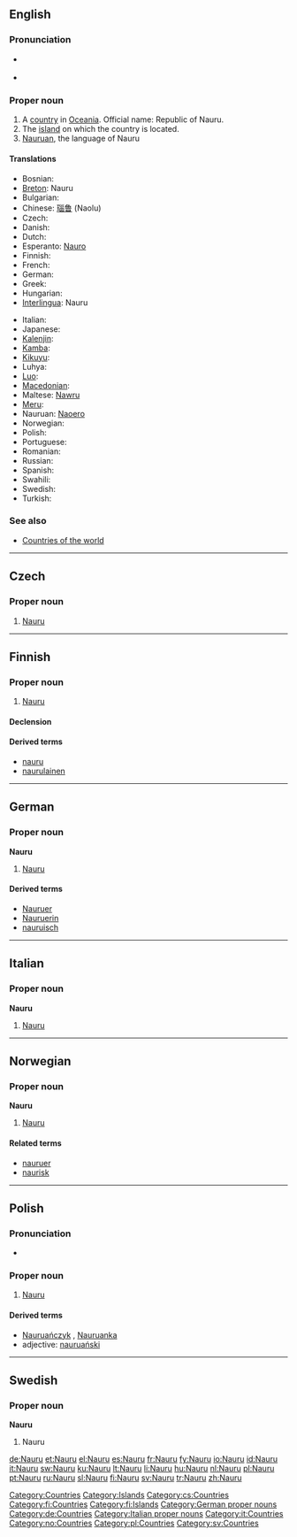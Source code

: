 {{also|nauru}}
==English==
{{wikipedia}}

===Pronunciation===
* {{a|UK|US}} {{IPA|/nɑːˈuː.ruː/|/ˈnaʊ.ru/}}
* {{audio|en-us-Nauru.ogg|Audio (US)}}

===Proper noun===
{{en-proper noun}}

# A [[country]] in [[Oceania]]. Official name: Republic of Nauru.
# The [[island]] on which the country is located.
# [[Nauruan]], the language of Nauru

====Translations====
{{trans-top|Republic of Nauru}}
* Bosnian: {{t-|bs|Nauru|m}}
* [[Breton]]: Nauru
* Bulgarian: {{t-|bg|Науру|tr=Naúru|sc=Cyrl}}
* Chinese: [[瑙鲁]] (Naolu)
* Czech: {{t-|cs|Nauru}}
* Danish: {{t-|da|Nauru}}
* Dutch: {{t+|nl|Nauru}}
* Esperanto: [[Nauro]]
* Finnish: {{t+|fi|Nauru}}
* French: {{t+|fr|Nauru}}
* German: {{t+|de|Nauru}}
* Greek: {{t+|el|Ναουρού|n|tr=Naouroú|sc=Grek}}
* Hungarian: {{t+|hu|Nauru}}
* [[Interlingua]]: Nauru
{{trans-mid}}
* Italian: {{t+|it|Nauru}}
* Japanese: {{t-|ja|ナウル|tr=Nauru|sc=Jpan}}
* [[Kalenjin]]: {{tø|kln|Nauru}}
* [[Kamba]]: {{tø|kam|Nauru}}
* [[Kikuyu]]: {{tø|ki|Nauru}}
* Luhya: {{tø|luy|Nauru}}
* [[Luo]]: {{tø|luo|Nauru}}
* [[Macedonian]]: {{t-|mk|Науру|n|tr=Náuru|sc=Cyrl|xs=Macedonian}}
* Maltese: [[Nawru]]
* [[Meru]]: {{tø|mer|Nauru}}
* Nauruan: [[Naoero]]
* Norwegian: {{t-|no|Nauru}}
* Polish: {{t+|pl|Nauru}}
* Portuguese: {{t+|pt|Nauru|m}}
* Romanian: {{t-|ro|Nauru|n}}
* Russian: {{t+|ru|Науру|tr=Naúru|sc=Cyrl}}
* Spanish: {{t+|es|Nauru|m}}
* Swahili: {{t|sw|Nauru}}
* Swedish: {{t+|sv|Nauru}}
* Turkish: {{t+|tr|Nauru}}
{{trans-bottom}}

===See also===
* [[Appendix:Countries of the world|Countries of the world]]

[[Category:Countries]]
[[Category:Islands]]

----

==Czech==

===Proper noun===
{{cs-proper noun|g=}}

# [[#English|Nauru]]

[[Category:cs:Countries]]

----

==Finnish==
{{wikipedia|lang=fi}}

===Proper noun===
{{infl|fi|proper noun}}

# [[#English|Nauru]]

====Declension====
{{fi-decl-valo|Naur|||u|np=1}}

====Derived terms====
* [[nauru]]
* [[naurulainen]]

[[Category:fi:Countries]]
[[Category:fi:Islands]]

----

==German==
{{wikipedia|lang=de}}

===Proper noun===
'''Nauru''' {{n}}

# [[#English|Nauru]]

====Derived terms====
* [[Nauruer]]
* [[Nauruerin]]
* [[nauruisch]]

[[Category:German proper nouns]]
[[Category:de:Countries]]

----

==Italian==
{{wikipedia|lang=it}}

===Proper noun===
'''Nauru''' {{m}}

# [[#English|Nauru]]

[[Category:Italian proper nouns]]
[[Category:it:Countries]]

----

==Norwegian==

===Proper noun===
'''Nauru'''

# [[#English|Nauru]]

====Related terms====
* [[nauruer]]
* [[naurisk]]

[[Category:no:Countries]]

----

==Polish==

===Pronunciation===
* {{IPA|/ˈnawru/|lang=pl}}

===Proper noun===
{{infl|pl|proper noun|g=n|undeclinable}}

# [[#English|Nauru]]

====Derived terms====
* [[Nauruańczyk]] {{m}}, [[Nauruanka]] {{f}}
* adjective: [[nauruański]]

[[Category:pl:Countries]]

----

==Swedish==

===Proper noun===
'''Nauru'''

# Nauru

[[Category:sv:Countries]]

[[de:Nauru]]
[[et:Nauru]]
[[el:Nauru]]
[[es:Nauru]]
[[fr:Nauru]]
[[fy:Nauru]]
[[io:Nauru]]
[[id:Nauru]]
[[it:Nauru]]
[[sw:Nauru]]
[[ku:Nauru]]
[[lt:Nauru]]
[[li:Nauru]]
[[hu:Nauru]]
[[nl:Nauru]]
[[pl:Nauru]]
[[pt:Nauru]]
[[ru:Nauru]]
[[sl:Nauru]]
[[fi:Nauru]]
[[sv:Nauru]]
[[tr:Nauru]]
[[zh:Nauru]]